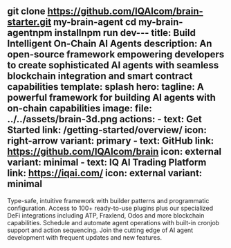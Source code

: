 git clone https://github.com/IQAIcom/brain-starter.git my-brain-agent
cd my-brain-agentnpm installnpm run dev---
title: Build Intelligent On-Chain AI Agents
description: An open-source framework empowering developers to create sophisticated AI agents with seamless blockchain integration and smart contract capabilities
template: splash
hero:
  tagline: A powerful framework for building AI agents with on-chain capabilities
  image:
    file: ../../assets/brain-3d.png
  actions:
    - text: Get Started
      link: /getting-started/overview/
      icon: right-arrow
      variant: primary
    - text: GitHub
      link: https://github.com/IQAIcom/brain
      icon: external
      variant: minimal
    - text: IQ AI Trading Platform
      link: https://iqai.com/
      icon: external
      variant: minimal
---

<CardGrid stagger>
  <Card title="Developer First" icon="pencil">
    Type-safe, intuitive framework with builder patterns and programmatic configuration.
  </Card>
  <Card title="Rich Plugin System" icon="puzzle">
    Access to 100+ ready-to-use plugins plus our specialized DeFi integrations including ATP, Fraxlend, Odos and more blockchain capabilities.
  </Card>
  <Card title="Automated Tasks" icon="setting">
    Schedule and automate agent operations with built-in cronjob support and action sequencing.
  </Card>
  <Card title="Active Development" icon="rocket">
    Join the cutting edge of AI agent development with frequent updates and new features.
  </Card>
</CardGrid>
